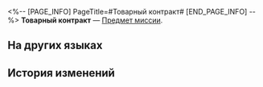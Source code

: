 <%-- [PAGE_INFO]
PageTitle=#Товарный контракт#
[END_PAGE_INFO] --%>
{{Предмет Инфобокс
|id          = 140103
|Изображение = Предмет Записи.png
|Тип         = Предмет миссии
|Инвентарь   = Миссии
|Редкость    = 3
|Эффект      = 
|Описание    = Комиссионный договор на проведение аукциона. Используйте его, чтобы получать оплату в зависимости от стоимости товара.
}}
{{Описание|''«В контракте всегда говорится "обращаться с осторожностью", но все это игнорируют».''}}
'''Товарный контракт''' — [[Предмет миссии]].

==На других языках==
{{На других языках
|en   = Commodity Contract
|zhs  = 商品委托合同
|zht  = 商品委託合約
|ja   = 商品委託契約書
|ko   = 상품 의뢰 계약서
|es   = Contrato de consignación de producto
|fr   = Contrat de marchandises
|ru   = Товарный контракт
|th   = สัญญาซื้อขาย
|vi   = Hợp Đồng Ủy Thác Hàng Hóa
|de   = Handelsvertrag
|id   = Kontrak Komoditas
|pt   = Contrato de Mercadoria
}}

==История изменений==
{{История изменений|3.5}}